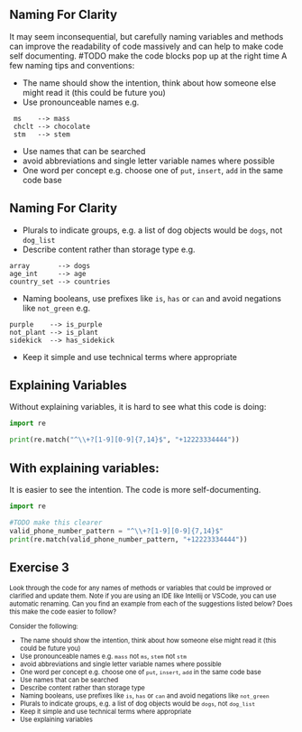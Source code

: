 ## Naming For Clarity {.smaller}

It may seem inconsequential, but carefully naming variables and methods can improve the
readability of code massively and can help to make code self documenting.
#TODO make the code blocks pop up at the right time
A few naming tips and conventions:

::: {.incremental}
- The name should show the intention, think about how someone else might read it (this could be future you)
- Use pronounceable names e.g. \
```
 ms    --> mass
 chclt --> chocolate
 stm   --> stem
 ```
- Use names that can be searched
- avoid abbreviations and single letter variable names where possible
- One word per concept e.g. choose one of `put`, `insert`, `add` in the same code base
:::

## Naming For Clarity {.smaller}

::: {.incremental}
- Plurals to indicate groups, e.g. a list of dog objects would be `dogs`, not `dog_list`
- Describe content rather than storage type e.g. \
```
array       --> dogs
age_int     --> age
country_set --> countries
```
- Naming booleans, use prefixes like `is`, `has` or `can` and avoid negations like `not_green` e.g. \
```
purple    --> is_purple
not_plant --> is_plant
sidekick  --> has_sidekick
```
- Keep it simple and use technical terms where appropriate
:::

## Explaining Variables

Without explaining variables, it is hard to see what this code is doing:

```python
import re

print(re.match("^\\+?[1-9][0-9]{7,14}$", "+12223334444"))
```

## With explaining variables:

It is easier to see the intention. The code is more self-documenting.

```python
import re

#TODO make this clearer
valid_phone_number_pattern = "^\\+?[1-9][0-9]{7,14}$"
print(re.match(valid_phone_number_pattern, "+12223334444"))
```

## Exercise 3 {.smaller}

::: {style="font-size: 80%;"}

Look through the code for any names of methods or variables that could be improved or
clarified and update them. Note if you are using an IDE like Intellij or VSCode,
you can use automatic renaming.
Can you find an example from each of the suggestions listed below?
Does this make the code easier to follow?

Consider the following:

- The name should show the intention, think about how someone else might read it (this could be future you)
- Use pronounceable names e.g. `mass` not `ms`, `stem` not `stm`
- avoid abbreviations and single letter variable names where possible
- One word per concept e.g. choose one of `put`, `insert`, `add` in the same code base
- Use names that can be searched
- Describe content rather than storage type
- Naming booleans, use prefixes like `is`, `has` or `can` and avoid negations like `not_green`
- Plurals to indicate groups, e.g. a list of dog objects would be `dogs`, not `dog_list`
- Keep it simple and use technical terms where appropriate
- Use explaining variables

:::
